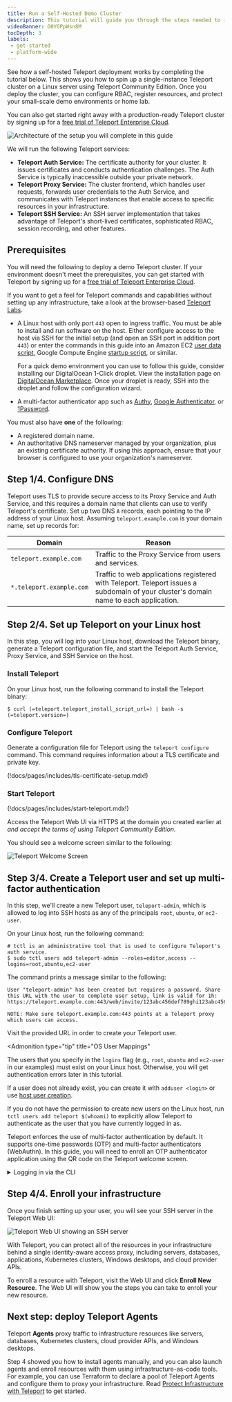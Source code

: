 ```yaml
---
title: Run a Self-Hosted Demo Cluster 
description: This tutorial will guide you through the steps needed to install and run Teleport on a Linux server
videoBanner: O0YOPpWsn8M
tocDepth: 3
labels:
 - get-started
 - platform-wide
---
```


See how a self-hosted Teleport deployment works by completing the tutorial
below. This shows you how to spin up a single-instance Teleport cluster on a
Linux server using Teleport Community Edition. Once you deploy the cluster, you
can configure RBAC, register resources, and protect your small-scale demo
environments or home lab.

You can also get started right away with a production-ready Teleport cluster by
signing up for a [free trial of Teleport Enterprise
Cloud](https://goteleport.com/signup/).

![Architecture of the setup you will complete in this
guide](../img/linux-server-diagram.png)

We will run the following Teleport services:

- **Teleport Auth Service:** The certificate authority for your cluster. It
  issues certificates and conducts authentication challenges. The Auth Service
  is typically inaccessible outside your private network.
- **Teleport Proxy Service:** The cluster frontend, which handles user requests,
  forwards user credentials to the Auth Service, and communicates with Teleport
  instances that enable access to specific resources in your infrastructure.
- **Teleport SSH Service:** An SSH server implementation that takes advantage of
  Teleport's short-lived certificates, sophisticated RBAC, session recording,
  and other features.

## Prerequisites

You will need the following to deploy a demo Teleport cluster. If your
environment doesn't meet the prerequisites, you can get started with Teleport by
signing up for a [free trial of Teleport Enterprise
Cloud](https://goteleport.com/signup/).

If you want to get a feel for Teleport commands and capabilities without setting
up any infrastructure, take a look at the browser-based [Teleport
Labs](https://goteleport.com/labs).

- A Linux host with only port `443` open to ingress traffic. You must be able
  to install and run software on the host. Either configure access to the host
  via SSH for the initial setup (and open an SSH port in addition port `443`)
  or enter the commands in this guide into an Amazon EC2 [user data
  script](https://docs.aws.amazon.com/AWSEC2/latest/UserGuide/user-data.html),
  Google Compute Engine [startup
  script](https://cloud.google.com/compute/docs/instances/startup-scripts),
  or similar.

  For a quick demo environment you can use to follow this guide, consider
  installing our DigitalOcean 1-Click droplet. View the installation page on
  [DigitalOcean
  Marketplace](https://marketplace.digitalocean.com/apps/teleport). Once your
  droplet is ready, SSH into the droplet and follow the configuration wizard.

- A multi-factor authenticator app such as [Authy](https://authy.com/download/),
  [Google Authenticator](https://www.google.com/landing/2step/), or
  [1Password](https://support.1password.com/one-time-passwords/).

You must also have **one** of the following:
- A registered domain name.
- An authoritative DNS nameserver managed by your organization, plus an existing
  certificate authority. If using this approach, ensure that your browser is
  configured to use your organization's nameserver.

## Step 1/4. Configure DNS

Teleport uses TLS to provide secure access to its Proxy Service and Auth
Service, and this requires a domain name that clients can use to verify
Teleport's certificate. Set up two DNS `A` records, each pointing to the IP
address of your Linux host. Assuming `teleport.example.com` is your domain name,
set up records for:

|Domain|Reason|
|---|---|
|`teleport.example.com`|Traffic to the Proxy Service from users and services.|
|`*.teleport.example.com`|Traffic to web applications registered with Teleport. Teleport issues a subdomain of your cluster's domain name to each application.|

## Step 2/4. Set up Teleport on your Linux host

In this step, you will log into your Linux host, download the Teleport binary,
generate a Teleport configuration file, and start the Teleport Auth Service,
Proxy Service, and SSH Service on the host.

### Install Teleport

On your Linux host, run the following command to install the Teleport binary:

```code
$ curl (=teleport.teleport_install_script_url=) | bash -s (=teleport.version=)
```

### Configure Teleport

Generate a configuration file for Teleport using the `teleport configure` command.
This command requires information about a TLS certificate and private key.

(!docs/pages/includes/tls-certificate-setup.mdx!)

### Start Teleport

(!docs/pages/includes/start-teleport.mdx!)

Access the Teleport Web UI via HTTPS at the domain you created earlier at 
<Var name="teleport.example.com" /> and accept the terms of using Teleport
Community Edition.

You should see a welcome screen similar to
the following:

![Teleport Welcome Screen](../img/quickstart/welcome.png)

## Step 3/4. Create a Teleport user and set up multi-factor authentication

In this step, we'll create a new Teleport user, `teleport-admin`, which is
allowed to log into SSH hosts as any of the principals `root`, `ubuntu`, or
`ec2-user`.

On your Linux host, run the following command:

```code
# tctl is an administrative tool that is used to configure Teleport's auth service.
$ sudo tctl users add teleport-admin --roles=editor,access --logins=root,ubuntu,ec2-user
```

The command prints a message similar to the following:

```text
User "teleport-admin" has been created but requires a password. Share this URL with the user to complete user setup, link is valid for 1h:
https://teleport.example.com:443/web/invite/123abc456def789ghi123abc456def78

NOTE: Make sure teleport.example.com:443 points at a Teleport proxy which users can access.
```

Visit the provided URL in order to create your Teleport user.

<Admonition
  type="tip"
  title="OS User Mappings"
>

  The users that you specify in the `logins` flag (e.g., `root`, `ubuntu` and
  `ec2-user` in our examples) must exist on your Linux host. Otherwise, you
  will get authentication errors later in this tutorial.

  If a user does not already exist, you can create it with `adduser <login>` or
  use [host user creation](enroll-resources/server-access/guides/host-user-creation.mdx).

  If you do not have the permission to create new users on the Linux host, run
  `tctl users add teleport $(whoami)` to explicitly allow Teleport to
  authenticate as the user that you have currently logged in as.

</Admonition>

Teleport enforces the use of multi-factor authentication by default. It supports
one-time passwords (OTP) and multi-factor authenticators (WebAuthn). In this
guide, you will need to enroll an OTP authenticator application using the QR
code on the Teleport welcome screen.

<details>
<summary>Logging in via the CLI</summary>

In addition to Teleport's Web UI, you can access resources in your
infrastructure via the `tsh` client tool.

Install `tsh` on your local workstation:

(!docs/pages/includes/install-tsh.mdx!)

Log in to receive short-lived certificates from Teleport. Replace 
<Var name="teleport.example.com" /> with your Teleport cluster's public address
as configured above:

```code
$ tsh login --proxy=<Var name="teleport.example.com" /> --user=teleport-admin
> Profile URL:        https://teleport.example.com:443
  Logged in as:       teleport-admin
  Cluster:            teleport.example.com
  Roles:              access, editor
  Logins:             root, ubuntu, ec2-user
  Kubernetes:         enabled
  Valid until:        2022-04-26 03:04:46 -0400 EDT [valid for 12h0m0s]
  Extensions:         permit-agent-forwarding, permit-port-forwarding, permit-pty
```

</details>

## Step 4/4. Enroll your infrastructure

Once you finish setting up your user, you will see your SSH server in the
Teleport Web UI:

![Teleport Web UI showing an SSH server](../img/new-ssh-server.png)

With Teleport, you can protect all of the resources in your infrastructure
behind a single identity-aware access proxy, including servers, databases,
applications, Kubernetes clusters, Windows desktops, and cloud provider APIs.

To enroll a resource with Teleport, visit the Web UI and click **Enroll New
Resource**. The Web UI will show you the steps you can take to enroll your new
resource.

## Next step: deploy Teleport Agents

Teleport **Agents** proxy traffic to infrastructure resources like servers,
databases, Kubernetes clusters, cloud provider APIs, and Windows desktops. 

Step 4 showed you how to install agents manually, and you can also launch agents
and enroll resources with them using infrastructure-as-code tools. For example,
you can use Terraform to declare a pool of Teleport Agents and configure them to
proxy your infrastructure. Read [Protect Infrastructure with Teleport](enroll-resources/agents/agents.mdx) to get started.
